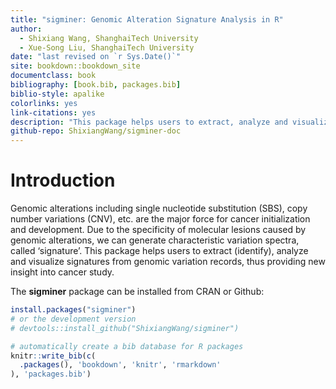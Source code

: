 ```yaml
--- 
title: "sigminer: Genomic Alteration Signature Analysis in R"
author:
  - Shixiang Wang, ShanghaiTech University
  - Xue-Song Liu, ShanghaiTech University
date: "last revised on `r Sys.Date()`"
site: bookdown::bookdown_site
documentclass: book
bibliography: [book.bib, packages.bib]
biblio-style: apalike
colorlinks: yes
link-citations: yes
description: "This package helps users to extract, analyze and visualize signatures from genomic variation records, thus providing new insight into cancer study."
github-repo: ShixiangWang/sigminer-doc
---
```


# Introduction {-}

Genomic alterations including single nucleotide substitution (SBS),
copy number variations (CNV), etc. are the major force for cancer
initialization and development.  Due to the specificity of molecular
lesions caused by genomic alterations, we can generate characteristic
variation spectra, called 'signature'. This package helps users to
extract (identify), analyze and visualize signatures from genomic variation records,
thus providing new insight into cancer study.

The **sigminer** package can be installed from CRAN or Github:

```r
install.packages("sigminer")
# or the development version
# devtools::install_github("ShixiangWang/sigminer")
```

```r
# automatically create a bib database for R packages
knitr::write_bib(c(
  .packages(), 'bookdown', 'knitr', 'rmarkdown'
), 'packages.bib')
```
